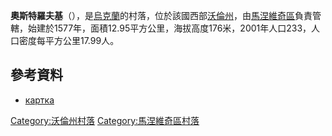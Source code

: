 {{coord|51|4|22|N|25|41|27|E|scale:30000|display=title}}

'''奧斯特羅夫基'''（{{lang-uk|Острови}}），是[[烏克蘭|烏克蘭]]的村落，位於該國西部[[沃倫州|沃倫州]]，由[[馬涅維奇區|馬涅維奇區]]負責管轄，始建於1577年，面積12.95平方公里，海拔高度176米，2001年人口233，人口密度每平方公里17.99人。

==參考資料==
* [http://gska2.rada.gov.ua/pls/z7502/A005?rf7571=4388 картка]{{dead link|date=2017年12月 |bot=InternetArchiveBot |fix-attempted=yes }}

[[Category:沃倫州村落|Category:沃倫州村落]]
[[Category:馬涅維奇區村落|Category:馬涅維奇區村落]]


{{Volyn-geo-stub}}